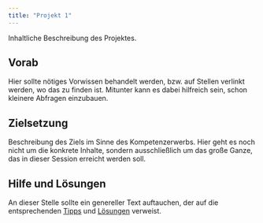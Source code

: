 ```yaml
---
title: "Projekt 1"
---
```


Inhaltliche Beschreibung des Projektes.

## Vorab

Hier sollte nötiges Vorwissen behandelt werden, bzw. auf Stellen verlinkt werden, wo das zu finden ist. Mitunter kann es dabei hilfreich sein, schon kleinere Abfragen einzubauen.


## Zielsetzung

Beschreibung des Ziels im Sinne des Kompetenzerwerbs. Hier geht es noch nicht um die konkrete Inhalte, sondern ausschließlich um das große Ganze, das in dieser Session erreicht werden soll.


## Hilfe und Lösungen

An dieser Stelle sollte ein genereller Text auftauchen, der auf die entsprechenden <a href="./p1_tips.html">Tipps</a> und <a href="./p1_solu.html">Lösungen</a> verweist.
